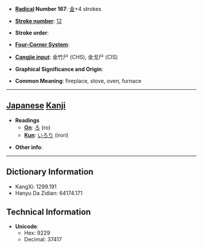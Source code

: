 * '''[[Wiktionary:Chinese radical index| Radical]] Number 167''': [[Wiktionary:Chinese radical index 金|金]]+4 strokes

* '''[[Wiktionary:Chinese total strokes index|Stroke number]]''': [[Wiktionary:Chinese total strokes index 12|12]]

* '''Stroke order''': 

* '''[[Wiktionary:Chinese four corner index|Four-Corner System]]''': 

* '''[[Wiktionary:Chinese Cangjie index|Cangjie input]]''': 金竹尸 (CHS), 金戈尸 (CIS)

* '''Graphical Significance and Origin''': 

* '''Common Meaning''': fireplace, stove, oven, furnace

----

== [[Japanese]] [[Kanji]] ==

* '''Readings'''
** '''[[On]]''': [[ろ]] (ro)
** '''[[Kun]]''': [[いろり]] (irori)

* '''Other info''':  

----

== Dictionary Information ==

* KangXi: 1299.191
* Hanyu Da Zidian: 64174.171

== Technical Information ==

* '''Unicode''':
** Hex: 9229
** Decimal: 37417